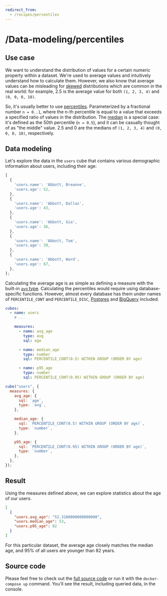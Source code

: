 ```yaml
---
redirect_from:
  - /recipes/percentiles
---
```


# /Data-modeling/percentiles
## Use case

We want to understand the distribution of values for a certain numeric property
within a dataset. We're used to average values and intuitively understand how to
calculate them. However, we also know that average values can be misleading for
[skewed](https://en.wikipedia.org/wiki/Skewness) distributions which are common
in the real world: for example, 2.5 is the average value for both `(1, 2, 3, 4)`
and `(0, 0, 0, 10)`.

So, it's usually better to use
[percentiles](https://en.wikipedia.org/wiki/Percentile). Parameterized by a
fractional number `n = 0..1`, where the n-th percentile is equal to a value that
exceeds a specified ratio of values in the distribution. The
[median](https://en.wikipedia.org/wiki/Median) is a special case: it's defined
as the 50th percentile (`n = 0.5`), and it can be casually thought of as "the
middle" value. 2.5 and 0 are the medians of `(1, 2, 3, 4)` and `(0, 0, 0, 10)`,
respectively.

## Data modeling

Let's explore the data in the `users` cube that contains various demographic
information about users, including their age:

```javascript
[
  {
    'users.name': 'Abbott, Breanne',
    'users.age': 52,
  },
  {
    'users.name': 'Abbott, Dallas',
    'users.age': 43,
  },
  {
    'users.name': 'Abbott, Gia',
    'users.age': 36,
  },
  {
    'users.name': 'Abbott, Tom',
    'users.age': 39,
  },
  {
    'users.name': 'Abbott, Ward',
    'users.age': 67,
  },
];
```

Calculating the average age is as simple as defining a measure with the built-in
[`avg` type](https://cube.dev/docs/schema/reference/types-and-formats#measures-types-avg).
Calculating the percentiles would require using database-specific functions.
However, almost every database has them under names of `PERCENTILE_CONT` and
`PERCENTILE_DISC`,
[Postgres](https://www.postgresql.org/docs/current/functions-aggregate.html) and
[BigQuery](https://cloud.google.com/bigquery/docs/reference/standard-sql/functions-and-operators#aggregate_functions)
included.

<CodeTabs>

```yaml
cubes:
  - name: users
    # ...

    measures:
      - name: avg_age
        type: avg
        sql: age

      - name: median_age
        type: number
        sql: PERCENTILE_CONT(0.5) WITHIN GROUP (ORDER BY age)

      - name: p95_age
        type: number
        sql: PERCENTILE_CONT(0.95) WITHIN GROUP (ORDER BY age)
```

```javascript
cube("users", {
  measures: {
    avg_age: {
      sql: `age`,
      type: `avg`,
    },

    median_age: {
      sql: `PERCENTILE_CONT(0.5) WITHIN GROUP (ORDER BY age)`,
      type: `number`,
    },

    p95_age: {
      sql: `PERCENTILE_CONT(0.95) WITHIN GROUP (ORDER BY age)`,
      type: `number`,
    },
  },
});
```

</CodeTabs>

## Result

Using the measures defined above, we can explore statistics about the age of our
users.

```json
[
  {
    "users.avg_age": "52.3100000000000000",
    "users.median_age": 53,
    "users.p95_age": 82
  }
]
```

For this particular dataset, the average age closely matches the median age, and
95% of all users are younger than 82 years.

## Source code

Please feel free to check out the
[full source code](https://github.com/cube-js/cube/tree/master/examples/recipes/percentiles)
or run it with the `docker-compose up` command. You'll see the result, including
queried data, in the console.
